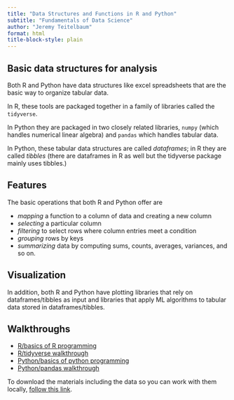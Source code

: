 ```yaml
---
title: "Data Structures and Functions in R and Python"
subtitle: "Fundamentals of Data Science"
author: "Jeremy Teitelbaum"
format: html
title-block-style: plain
---
```


## Basic data structures for analysis

Both R and Python have  data structures like excel spreadsheets
that are the basic way to organize tabular data.

In R, these tools are packaged together in a family of libraries
called the `tidyverse`.

In Python they are packaged in two closely related libraries,
`numpy` (which handles numerical linear algebra) and `pandas` which
handles tabular data.

In Python, these tabular data structures are called *dataframes*;
in R they are called *tibbles* (there are dataframes in R as well but
the tidyverse package mainly uses tibbles.)

## Features

The basic operations that both R and Python offer are

- *mapping* a function to a column of data and creating a new column
- *selecting* a particular column
- *filtering* to select rows where column entries meet a condition
- *grouping* rows by keys 
- *summarizing* data by computing sums, counts, averages, variances, and so on.

## Visualization

In addition, both R and Python have plotting libraries that rely on dataframes/tibbles as input and libraries that apply ML algorithms to tabular data stored in dataframes/tibbles.

## Walkthroughs

- [R/basics of R programming](r_programming.qmd)
- [R/tidyverse walkthrough](r_penguins.qmd)
- [Python/basics of python programming](python_programming.qmd)
- [Python/pandas walkthrough](pandas_penguins.qmd)

To download the materials including the data so you can work with them 
locally, [follow this link](programming.zip).
